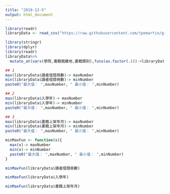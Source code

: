 ---
title: "2018-12-5"
output: html_document
---

```{r}
library(readr)
libraryData <- read_csv("https://raw.githubusercontent.com/tpemartin/github-data/master/library100_102.csv")
```
```{r}
library(stringr)
library(dplyr)
library(readr)
libraryData%>%
  mutate_at(vars(學院,書籍館藏地,書籍類別),funs(as.factor(.)))->libraryData
```

```{r}
## 1
max(libraryData$讀者借閱冊數)-> maxNumber
min(libraryData$讀者借閱冊數)-> minNumber
paste0("最大值： ",maxNumber, " 最小值： ",minNumber)

## 2
max(libraryData$入學年)-> maxNumber
min(libraryData$入學年)-> minNumber
paste0("最大值： ",maxNumber, " 最小值： ",minNumber)

## 3
max(libraryData$書籍上架年月)-> maxNumber
min(libraryData$書籍上架年月)-> minNumber
paste0("最大值： ",maxNumber, " 最小值： ",minNumber)
```
```{r}
minMaxFun <- function(x){
  max(x)-> maxNumber
  min(x)-> minNumber
  paste0("最大值： ",maxNumber, " 最小值： ",minNumber)
}
```

```{r}
minMaxFun(libraryData$讀者借閱冊數)

minMaxFun(libraryData$入學年)

minMaxFun(libraryData$書籍上架年月)
```

